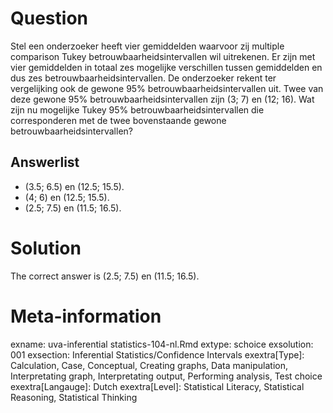 Question
========

Stel een onderzoeker heeft vier gemiddelden waarvoor zij multiple comparison Tukey betrouwbaarheidsintervallen wil uitrekenen. Er zijn met vier gemiddelden in totaal zes mogelijke verschillen tussen gemiddelden en dus zes betrouwbaarheidsintervallen. De onderzoeker rekent ter vergelijking ook de gewone 95% betrouwbaarheidsintervallen uit. Twee van deze gewone 95% betrouwbaarheidsintervallen zijn (3; 7) en (12; 16). Wat zijn nu mogelijke Tukey 95% betrouwbaarheidsintervallen die corresponderen met de twee bovenstaande gewone betrouwbaarheidsintervallen?

Answerlist
----------
* (3.5; 6.5) en (12.5; 15.5).
* (4; 6) en (12.5; 15.5).
* (2.5; 7.5) en (11.5; 16.5).

Solution
========

The correct answer is  (2.5; 7.5) en (11.5; 16.5).

Meta-information
================
exname: uva-inferential statistics-104-nl.Rmd
extype: schoice
exsolution: 001
exsection: Inferential Statistics/Confidence Intervals
exextra[Type]: Calculation, Case, Conceptual, Creating graphs, Data manipulation, Interpretating graph, Interpretating output, Performing analysis, Test choice
exextra[Langauge]: Dutch
exextra[Level]: Statistical Literacy, Statistical Reasoning, Statistical Thinking
